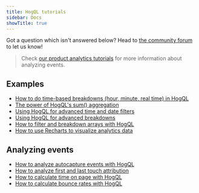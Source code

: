 ```yaml
---
title: HogQL tutorials
sidebar: Docs
showTitle: true
---
```

Got a question which isn't answered below? Head to [the community forum](/questions) to let us know!

> Check [our product analytics tutorials](/docs/analytics/tutorials) for more information about analyzing events.

## Examples

- [How to do time-based breakdowns (hour, minute, real time) in HogQL](/tutorials/time-breakdowns)
- [The power of HogQL's sum() aggregation](/tutorials/hogql-sum-aggregation)		
- [Using HogQL for advanced time and date filters](/tutorials/hogql-date-time-filters)
- [Using HogQL for advanced breakdowns](/tutorials/hogql-breakdowns)
- [How to filter and breakdown arrays with HogQL](/tutorials/array-filter-breakdown)
- [How to use Recharts to visualize analytics data](/tutorials/recharts)

## Analyzing events

- [How to analyze autocapture events with HogQL](/tutorials/hogql-autocapture)
- [How to analyze first and last touch attribution](/tutorials/first-last-touch-attribution)
- [How to calculate time on page with HogQL](/tutorials/time-on-page)
- [How to calculate bounce rates with HogQL](/tutorials/bounce-rate)
